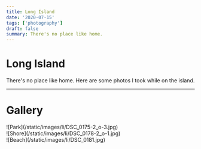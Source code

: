 ```yaml
---
title: Long Island
date: '2020-07-15'
tags: ['photography']
draft: false
summary: There's no place like home.
---
```


# Long Island

There's no place like home. Here are some photos I took while on the island.

---

# Gallery

<div className="-mx-2 flex flex-wrap overflow-hidden xl:-mx-2">
  <div className="my-1 w-full overflow-hidden px-2 xl:my-1 xl:w-1/2 xl:px-2">
    ![Park](/static/images/li/DSC_0175-2_o-3.jpg)
  </div>
  <div className="my-1 w-full overflow-hidden px-2 xl:my-1 xl:w-1/2 xl:px-2">
    ![Shore](/static/images/li/DSC_0178-2_o-1.jpg)
  </div>
  <div className="my-1 w-full overflow-hidden px-2 xl:my-1 xl:w-1/2 xl:px-2">
    ![Beach](/static/images/li/DSC_0181.jpg)
  </div>
</div>
